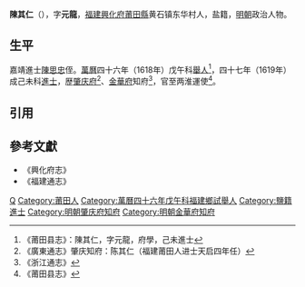 {{Otheruses|other=名为陈元龙的其他人物|陈元龙}}

'''陳其仁'''（{{bd|16世紀||17世紀}}），字'''元龍'''，[[福建|福建]][[興化府|興化府]][[莆田縣|莆田縣]]黄石镇东华村人，盐籍，[[明朝|明朝]]政治人物。

==生平==
嘉靖進士[[陳思忠|陳思忠]]侄。[[萬曆|萬曆]]四十六年（1618年）戊午科[[舉人|舉人]]<ref>《莆田县志》：陳其仁，字元龍，府學，己未進士</ref>，四十七年（1619年）成己未科[[進士|進士]]，歴[[肇庆府|肇庆府]]<ref>《廣東通志》肇庆知府：陈其仁（福建莆田人进士天启四年任）</ref>、[[金華府|金華府]]知府<ref>《浙江通志》</ref>，官至两淮運使<ref>《莆田县志》</ref>。

==引用==
{{reflist}}

==參考文獻==
*《興化府志》
*《福建通志》

{{start box}}
{{s-off}}
{{s-before|[[夏應台|夏應台]]}}
{{s-title|明朝肇慶府知府|1624年－1625年}}
{{s-after|[[馮登瀛|馮登瀛]]}}
{{end box}}

{{萬曆四十七年己未科殿試金榜}}

{{Authority control}}

{{DEFAULTSORT:}}
[[Category:陈姓|Q]]
[[Category:莆田人|Category:莆田人]]
[[Category:萬曆四十六年戊午科福建鄉試舉人|Category:萬曆四十六年戊午科福建鄉試舉人]]
[[Category:鹽籍進士|Category:鹽籍進士]]
[[Category:明朝肇庆府知府|Category:明朝肇庆府知府]]
[[Category:明朝金華府知府|Category:明朝金華府知府]]


{{明朝官员小作品}}